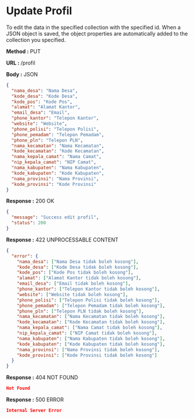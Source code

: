 
# Update Profil

To edit the data in the specified collection with the specified id.
When a JSON object is saved, the object properties are automatically added to the collection you specified.

**Method :** <Badge variant="info">PUT</Badge>

**URL :** <Badge variant="dark">/profil</Badge>

**Body :** <Badge variant="purple">JSON</Badge>

```json
{
  "nama_desa": "Nama Desa",
  "kode_desa": "Kode Desa",
  "kode_pos": "Kode Pos",
  "alamat": "Alamat Kantor",
  "email_desa": "Email",
  "phone_kantor": "Telepon Kantor",
  "website": "Website",
  "phone_polisi": "Telepon Polisi",
  "phone_pemadam": "Telepon Pemadam",
  "phone_pln": "Telepon PLN",
  "nama_kecamatan": "Nama Kecamatan",
  "kode_kecamatan": "Kode Kecamatan",
  "nama_kepala_camat": "Nama Camat",
  "nip_kepala_camat": "NIP Camat",
  "nama_kabupaten": "Nama Kabupaten",
  "kode_kabupaten": "Kode Kabupaten",
  "nama_provinsi": "Nama Provinsi",
  "kode_provinsi": "Kode Provinsi"
}
```

**Response :** <BadgeOutline variant="success">200 OK</BadgeOutline>

```json
{
  "message": "Success edit profil",
  "status": 200
}
```

**Response :** <BadgeOutline variant="info">422 UNPROCESSABLE CONTENT</BadgeOutline>

```json
{
  "error": {
    "nama_desa": ["Nama Desa tidak boleh kosong"],
    "kode_desa": ["Kode Desa tidak boleh kosong"],
    "kode_pos": ["Kode Pos tidak boleh kosong"],
    "alamat": ["Alamat Kantor tidak boleh kosong"],
    "email_desa": ["Email tidak boleh kosong"],
    "phone_kantor": ["Telepon Kantor tidak boleh kosong"],
    "website": ["Website tidak boleh kosong"],
    "phone_polisi": ["Telepon Polisi tidak boleh kosong"],
    "phone_pemadam": ["Telepon Pemadam tidak boleh kosong"],
    "phone_pln": ["Telepon PLN tidak boleh kosong"],
    "nama_kecamatan": ["Nama Kecamatan tidak boleh kosong"],
    "kode_kecamatan": ["Kode Kecamatan tidak boleh kosong"],
    "nama_kepala_camat": ["Nama Camat tidak boleh kosong"],
    "nip_kepala_camat": ["NIP Camat tidak boleh kosong"],
    "nama_kabupaten": ["Nama Kabupaten tidak boleh kosong"],
    "kode_kabupaten": ["Kode Kabupaten tidak boleh kosong"],
    "nama_provinsi": ["Nama Provinsi tidak boleh kosong"],
    "kode_provinsi": ["Kode Provinsi tidak boleh kosong"]
  }
}
```

**Response :** <BadgeOutline variant="warning">404 NOT FOUND</BadgeOutline>

```json
Not Found
```

**Response :** <BadgeOutline variant="danger">500 ERROR</BadgeOutline>

```json
Internal Server Error
```

